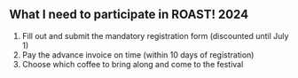 ## What I need to participate in ROAST! 2024

1. Fill out and submit the mandatory registration form (discounted until July 1)
2. Pay the advance invoice on time (within 10 days of registration)
3. Choose which coffee to bring along and come to the festival
